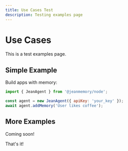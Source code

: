 ```yaml
---
title: Use Cases Test
description: Testing examples page
---
```


# Use Cases

This is a test examples page.

## Simple Example

Build apps with memory:

```javascript
import { JeanAgent } from '@jeanmemory/node';

const agent = new JeanAgent({ apiKey: 'your_key' });
await agent.addMemory('User likes coffee');
```

## More Examples

Coming soon!

That's it!